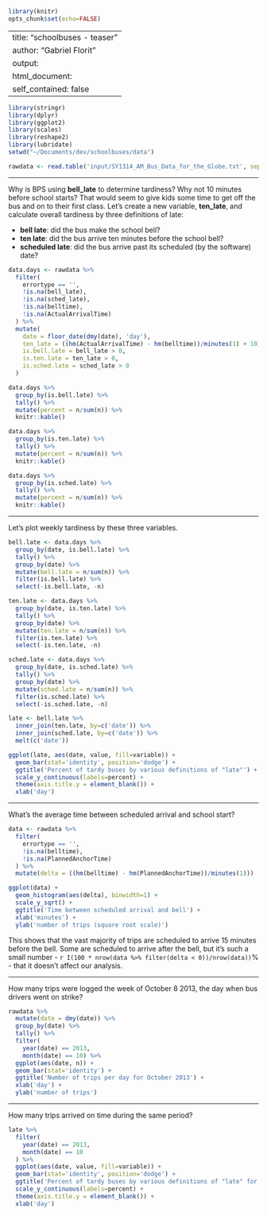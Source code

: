 ```r
library(knitr)
opts_chunk$set(echo=FALSE)
```
---
title: "schoolbuses - teaser"
author: "Gabriel Florit"
output:
  html_document:
    self_contained: false
---

```r
library(stringr)
library(dplyr)
library(ggplot2)
library(scales)
library(reshape2)
library(lubridate)
setwd("~/Documents/dev/schoolbuses/data")
```

```r
rawdata <- read.table('input/SY1314_AM_Bus_Data_for_the_Globe.txt', sep='\t', header=TRUE)
```

****
Why is BPS using **bell_late** to determine tardiness? Why not 10 minutes before school starts? That would seem to give kids some time to get off the bus and on to their first class. Let's create a new variable, **ten_late**, and calculate overall tardiness by three definitions of late:

- **bell late**: did the bus make the school bell?
- **ten late**: did the bus arrive ten minutes before the school bell?
- **scheduled late**: did the bus arrive past its scheduled (by the software) date?
```r
data.days <- rawdata %>%
  filter(
    errortype == '',
    !is.na(bell_late),
    !is.na(sched_late),
    !is.na(belltime),
    !is.na(ActualArrivalTime)
  ) %>%
  mutate(
    date = floor_date(dmy(date), 'day'),
    ten_late = ((hm(ActualArrivalTime) - hm(belltime))/minutes(1) + 10),
    is.bell.late = bell_late > 0,
    is.ten.late = ten_late > 0,
    is.sched.late = sched_late > 0
  )

data.days %>%
  group_by(is.bell.late) %>%
  tally() %>%
  mutate(percent = n/sum(n)) %>%
  knitr::kable()

data.days %>%
  group_by(is.ten.late) %>%
  tally() %>%
  mutate(percent = n/sum(n)) %>%
  knitr::kable()

data.days %>%
  group_by(is.sched.late) %>%
  tally() %>%
  mutate(percent = n/sum(n)) %>%
  knitr::kable()
```

****
Let's plot weekly tardiness by these three variables.
```r
bell.late <- data.days %>%
  group_by(date, is.bell.late) %>%
  tally() %>%
  group_by(date) %>%
  mutate(bell.late = n/sum(n)) %>%
  filter(is.bell.late) %>%
  select(-is.bell.late, -n)

ten.late <- data.days %>%
  group_by(date, is.ten.late) %>%
  tally() %>%
  group_by(date) %>%
  mutate(ten.late = n/sum(n)) %>%
  filter(is.ten.late) %>%
  select(-is.ten.late, -n)

sched.late <- data.days %>%
  group_by(date, is.sched.late) %>%
  tally() %>%
  group_by(date) %>%
  mutate(sched.late = n/sum(n)) %>%
  filter(is.sched.late) %>%
  select(-is.sched.late, -n)

late <- bell.late %>%
  inner_join(ten.late, by=c('date')) %>%
  inner_join(sched.late, by=c('date')) %>%
  melt(c('date'))

ggplot(late, aes(date, value, fill=variable)) +
  geom_bar(stat='identity', position='dodge') +
  ggtitle('Percent of tardy buses by various definitions of "late"') +
  scale_y_continuous(labels=percent) +
  theme(axis.title.y = element_blank()) +
  xlab('day')
```

****
What's the average time between scheduled arrival and school start?
```r
data <- rawdata %>%
  filter(
    errortype == '',
    !is.na(belltime),
    !is.na(PlannedAnchorTime)
  ) %>%
  mutate(delta = ((hm(belltime) - hm(PlannedAnchorTime))/minutes(1)))

ggplot(data) +
  geom_histogram(aes(delta), binwidth=1) +
  scale_y_sqrt() +
  ggtitle('Time between scheduled arrival and bell') +
  xlab('minutes') +
  ylab('number of trips (square root scale)')
```

This shows that the vast majority of trips are scheduled to arrive 15 minutes before the bell. Some are scheduled to arrive after the bell, but it's such a small number - `r I(100 * nrow(data %>% filter(delta < 0))/nrow(data))`% - that it doesn't affect our analysis. 

****
How many trips were logged the week of October 8 2013, the day when bus drivers went on strike?
```r
rawdata %>%
  mutate(date = dmy(date)) %>%
  group_by(date) %>%
  tally() %>%
  filter(
    year(date) == 2013,
    month(date) == 10) %>%
  ggplot(aes(date, n)) +
  geom_bar(stat='identity') +
  ggtitle('Number of trips per day for October 2013') +
  xlab('day') +
  ylab('number of trips')
```

****
How many trips arrived on time during the same period?
```r
late %>%
  filter(
    year(date) == 2013,
    month(date) == 10
  ) %>%
  ggplot(aes(date, value, fill=variable)) +
  geom_bar(stat='identity', position='dodge') +
  ggtitle('Percent of tardy buses by various definitions of "late" for October 2013') +
  scale_y_continuous(labels=percent) +
  theme(axis.title.y = element_blank()) +
  xlab('day')
```









